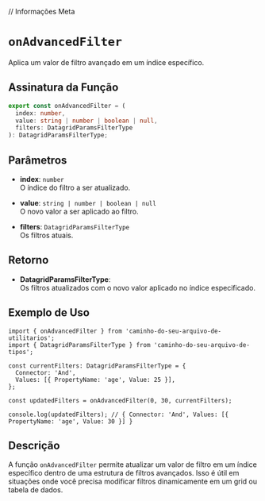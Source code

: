 
// Informações Meta
<Meta title="Functions/Datagrid/onAdvancedFilter" />

# `onAdvancedFilter`

Aplica um valor de filtro avançado em um índice específico.

## Assinatura da Função

```typescript
export const onAdvancedFilter = (
  index: number,
  value: string | number | boolean | null,
  filters: DatagridParamsFilterType
): DatagridParamsFilterType;
```

## Parâmetros

- **index**: `number`  
  O índice do filtro a ser atualizado.

- **value**: `string | number | boolean | null`  
  O novo valor a ser aplicado ao filtro.

- **filters**: `DatagridParamsFilterType`  
  Os filtros atuais.

## Retorno

- **DatagridParamsFilterType**:  
  Os filtros atualizados com o novo valor aplicado no índice especificado.

## Exemplo de Uso

```tsx
import { onAdvancedFilter } from 'caminho-do-seu-arquivo-de-utilitarios';
import { DatagridParamsFilterType } from 'caminho-do-seu-arquivo-de-tipos';

const currentFilters: DatagridParamsFilterType = {
  Connector: 'And',
  Values: [{ PropertyName: 'age', Value: 25 }],
};

const updatedFilters = onAdvancedFilter(0, 30, currentFilters);

console.log(updatedFilters); // { Connector: 'And', Values: [{ PropertyName: 'age', Value: 30 }] }
```

## Descrição

A função `onAdvancedFilter` permite atualizar um valor de filtro em um índice específico dentro de uma estrutura de filtros avançados. Isso é útil em situações onde você precisa modificar filtros dinamicamente em um grid ou tabela de dados.
